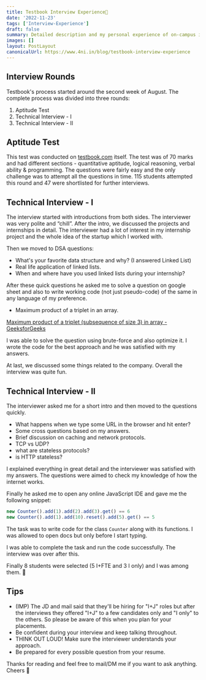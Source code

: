 ```yaml
---
title: Testbook Interview Experience📃
date: '2022-11-23'
tags: ['Interview-Experience']
draft: false
summary: Detailed description and my personal experience of on-campus interview for the role of software developer at Testbook.
images: []
layout: PostLayout
canonicalUrl: https://www.4ni.in/blog/testbook-interview-experience
---
```


<TOCInline toc={props.toc} asDisclosure />

## Interview Rounds

Testbook's process started around the second week of August. The complete process was divided into three rounds:

1. Aptitude Test
2. Technical Interview - I
3. Technical Interview - II

## Aptitude Test

This test was conducted on [testbook.com](http://testbook.com) itself. The test was of 70 marks and had different sections - quantitative aptitude, logical reasoning, verbal ability & programming. The questions were fairly easy and the only challenge was to attempt all the questions in time. 115 students attempted this round and 47 were shortlisted for further interviews.

## Technical Interview - I

The interview started with introductions from both sides. The interviewer was very polite and “chill”. After the intro, we discussed the projects and internships in detail. The interviewer had a lot of interest in my internship project and the whole idea of the startup which I worked with.

Then we moved to DSA questions:

- What's your favorite data structure and why? (I answered Linked List)
- Real life application of linked lists.
- When and where have you used linked lists during your internship?

After these quick questions he asked me to solve a question on google sheet and also to write working code (not just pseudo-code) of the same in any language of my preference.

- Maximum product of a triplet in an array.

[Maximum product of a triplet (subsequence of size 3) in array - GeeksforGeeks](https://www.geeksforgeeks.org/find-maximum-product-of-a-triplet-in-array/)

I was able to solve the question using brute-force and also optimize it. I wrote the code for the best approach and he was satisfied with my answers.

At last, we discussed some things related to the company. Overall the interview was quite fun.

## Technical Interview - II

The interviewer asked me for a short intro and then moved to the questions quickly.

- What happens when we type some URL in the browser and hit enter?
- Some cross questions based on my answers.
- Brief discussion on caching and network protocols.
- TCP vs UDP?
- what are stateless protocols?
- is HTTP stateless?

I explained everything in great detail and the interviewer was satisfied with my answers. The questions were aimed to check my knowledge of how the internet works.

Finally he asked me to open any online JavaScript IDE and gave me the following snippet:

```js
new Counter().add(1).add(2).add(3).get() == 6
new Counter().add(1).add(10).reset().add(5).get() == 5
```

The task was to write code for the class `Counter` along with its functions. I was allowed to open docs but only before I start typing.

I was able to complete the task and run the code successfully. The interview was over after this.

Finally 8 students were selected (5 I+FTE and 3 I only) and I was among them. 🎉

## Tips

- (IMP) The JD and mail said that they'll be hiring for "I+J" roles but after the interviews they offered "I+J" to a few candidates only and "I only" to the others. So please be aware of this when you plan for your placements.
- Be confident during your interview and keep talking throughout.
- THINK OUT LOUD! Make sure the interviewer understands your approach.
- Be prepared for every possible question from your resume.

Thanks for reading and feel free to mail/DM me if you want to ask anything. Cheers 🥂
